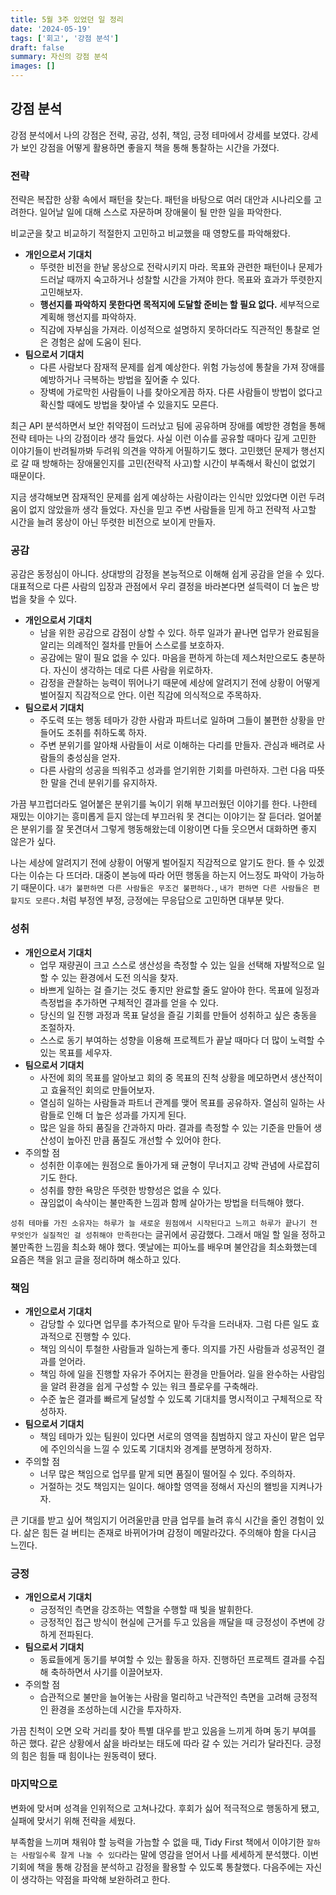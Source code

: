```yaml
---
title: 5월 3주 있었던 일 정리
date: '2024-05-19'
tags: ['회고', '강점 분석']
draft: false
summary: 자신의 강점 분석
images: []
---
```


## 강점 분석

강점 분석에서 나의 강점은 전략, 공감, 성취, 책임, 긍정 테마에서 강세를 보였다. 강세가 보인 강점을 어떻게 활용하면 좋을지 책을 통해 통찰하는 시간을 가졌다.

### 전략

전략은 복잡한 상황 속에서 패턴을 찾는다. 패턴을 바탕으로 여러 대안과 시나리오를 고려한다.
일어날 일에 대해 스스로 자문하며 장애물이 될 만한 일을 파악한다.

비교군을 찾고 비교하기 적절한지 고민하고 비교했을 때 영향도를 파악해왔다.

- **개인으로서 기대치**
    - 뚜렷한 비전을 한낱 몽상으로 전락시키지 마라. 목표와 관련한 패턴이나 문제가 드러날 때까지 숙고하거나 성찰할 시간을 가져야 한다. 목표와 효과가 뚜렷한지 고민해보자.
    - **행선지를 파악하지 못한다면 목적지에 도달할 준비는 할 필요 없다.** 세부적으로 계획해 행선지를 파악하자.
    - 직감에 자부심을 가져라. 이성적으로 설명하지 못하더라도 직관적인 통찰로 얻은 경험은 삶에 도움이 된다.
- **팀으로서 기대치**
    - 다른 사람보다 잠재적 문제를 쉽계 예상한다. 위험 가능성에 통찰을 가져 장애를 예방하거나 극복하는 방법을 짚어줄 수 있다.
    - 장벽에 가로막힌 사람들이 나를 찾아오게끔 하자. 다른 사람들이 방법이 없다고 확신할 때에도 방법을 찾아낼 수 있을지도 모른다.

최근 API 분석하면서 보안 취약점이 드러났고 팀에 공유하며 장애를 예방한 경험을 통해 전략 테마는 나의 강점이라 생각 들었다.
사실 이런 이슈를 공유할 때마다 깊게 고민한 이야기들이 반려될까봐 두려워 의견을 약하게 어필하기도 했다.
고민했던 문제가 행선지로 갈 때 방해하는 장애물인지를 고민(전략적 사고)할 시간이 부족해서 확신이 없었기 때문이다.

지금 생각해보면 잠재적인 문제를 쉽게 예상하는 사람이라는 인식만 있었다면 이런 두려움이 없지 않았을까 생각 들었다.
자신을 믿고 주변 사람들을 믿게 하고 전략적 사고할 시간을 늘려 몽상이 아닌 뚜렷한 비전으로 보이게 만들자.

### 공감

공감은 동정심이 아니다. 상대방의 감정을 본능적으로 이해해 쉽게 공감을 얻을 수 있다.
대표적으로 다른 사람의 입장과 관점에서 우리 결정을 바라본다면 설득력이 더 높은 방법을 찾을 수 있다.

- **개인으로서 기대치**
    - 남을 위한 공감으로 감점이 상할 수 있다. 하루 일과가 끝나면 업무가 완료됨을 알리는 의례적인 절차를 만들어 스스로를 보호하자.
    - 공감에는 말이 필요 없을 수 있다. 마음을 편하게 하는데 제스처만으로도 충분하다. 자신이 생각하는 데로 다른 사람을 위로하자.
    - 감정을 관찰하는 능력이 뛰어나기 때문에 세상에 알려지기 전에 상황이 어떻게 벌어질지 직감적으로 안다. 이런 직감에 의식적으로 주목하자.
- **팀으로서 기대치**
    - 주도력 또는 행동 테마가 강한 사람과 파트너로 일하며 그들이 불편한 상황을 만들어도 조취를 취하도록 하자.
    - 주변 분위기를 알아채 사람들이 서로 이해하는 다리를 만들자. 관심과 배려로 사람들의 충성심을 얻자.
    - 다른 사람의 성공을 띄워주고 성과를 얻기위한 기회를 마련하자. 그런 다음 따뜻한 말을 건네 분위기를 유지하자.

가끔 부끄럽더라도 얼어붙은 분위기를 녹이기 위해 부끄러웠던 이야기를 한다.
나한테 재밌는 이야기는 흥미롭게 듣지 않는데 부끄러워 못 견디는 이야기는 잘 듣더라.
얼어붙은 분위기를 잘 못견뎌서 그렇게 행동해왔는데 이왕이면 다들 웃으면서 대화하면 좋지 않은가 싶다.

나는 세상에 알려지기 전에 상황이 어떻게 벌어질지 직감적으로 알기도 한다.
뜰 수 있겠다는 이슈는 다 뜨더라.
대중이 본능에 따라 어떤 행동을 하는지 어느정도 파악이 가능하기 때문이다.
`내가 불편하면 다른 사람들은 무조건 불편하다.`, `내가 편하면 다른 사람들은 편할지도 모른다.`처럼 부정엔 부정, 긍정에는 무응답으로 고민하면 대부분 맞다.

### 성취

- **개인으로서 기대치**
    - 업무 재량권이 크고 스스로 생산성을 측정할 수 있는 일을 선택해 자발적으로 일할 수 있는 환경에서 도전 의식을 찾자.
    - 바쁘게 일하는 걸 즐기는 것도 좋지만 완료할 줄도 알아야 한다. 목표에 일정과 측정법을 추가하면 구체적인 결과를 얻을 수 있다.
    - 당신의 일 진행 과정과 목표 달성을 즐길 기회를 만들어 성취하고 싶은 충동을 조절하자.
    - 스스로 동기 부여하는 성향을 이용해 프로젝트가 끝날 때마다 더 많이 노력할 수 있는 목표를 세우자.
- **팀으로서 기대치**
    - 사전에 회의 목표를 알아보고 회의 중 목표의 진척 상황을 메모하면서 생산적이고 효율적인 회의로 만들어보자.
    - 열심히 일하는 사람들과 파트너 관계를 맺어 목표를 공유하자. 열심히 일하는 사람들로 인해 더 높은 성과를 가지게 된다.
    - 많은 일을 하되 품질을 간과하지 마라. 결과를 측정할 수 있는 기준을 만들어 생산성이 높아진 만큼 품질도 개선할 수 있어야 한다.
- 주의할 점
    - 성취한 이후에는 원점으로 돌아가게 돼 균형이 무너지고 강박 관념에 사로잡히기도 한다.
    - 성취를 향한 욕망은 뚜렷한 방향성은 없을 수 있다.
    - 끊임없이 속삭이는 불만족한 느낌과 함께 살아가는 방법을 터득해야 했다.

`성취 테마를 가진 소유자는 하루가 늘 새로운 원점에서 시작된다고 느끼고 하루가 끝나기 전 무엇인가 실질적인 걸 성취해야 만족한다`는 글귀에서 공감했다.
그래서 매일 할 일을 정하고 불만족한 느낌을 최소화 해야 했다.
옛날에는 피아노를 배우며 불안감을 최소화했는데 요즘은 책을 읽고 글을 정리하며 해소하고 있다.

### 책임

- **개인으로서 기대치**
    - 감당할 수 있다면 업무를 추가적으로 맡아 두각을 드러내자. 그럼 다른 일도 효과적으로 진행할 수 있다.
    - 책임 의식이 투철한 사람들과 일하는게 좋다. 의지를 가진 사람들과 성공적인 결과를 얻어라.
    - 책임 하에 일을 진행할 자유가 주어지는 환경을 만들어라. 일을 완수하는 사람임을 알려 환경을 쉽게 구성할 수 있는 워크 플로우를 구축해라.
    - 수준 높은 결과를 빠르게 달성할 수 있도록 기대치를 명시적이고 구체적으로 작성하자.
- **팀으로서 기대치**
    - 책임 테마가 있는 팀원이 있다면 서로의 영역을 침범하지 않고 자신이 맡은 업무에 주인의식을 느낄 수 있도록 기대치와 경계를 분명하게 정하자.
- 주의할 점
    - 너무 많은 책임으로 업무를 맡게 되면 품질이 떨어질 수 있다. 주의하자.
    - 거절하는 것도 책임지는 일이다. 해야할 영역을 정해서 자신의 왤빙을 지켜나가자.

큰 기대를 받고 싶어 책임지기 어려울만큼 만큼 업무를 늘려 휴식 시간을 줄인 경험이 있다.
삶은 힘든 걸 버티는 존재로 바뀌어가며 감정이 메말라갔다.
주의해야 함을 다시금 느낀다.

### 긍정

- **개인으로서 기대치**
    - 긍정적인 측면을 강조하는 역할을 수행할 때 빛을 발휘한다.
    - 긍정적인 접근 방식이 현실에 근거를 두고 있음을 깨달을 때 긍정성이 주변에 강하게 전파된다.
- **팀으로서 기대치**
    - 동료들에게 동기를 부여할 수 있는 활동을 하자. 진행하던 프로젝트 결과를 수집해 축하하면서 사기를 이끌어보자.
- 주의할 점
    - 습관적으로 불만을 늘어놓는 사람을 멀리하고 낙관적인 측면을 고려해 긍정적인 환경을 조성하는데 시간을 투자하자.

가끔 친척이 오면 오락 거리를 찾아 특별 대우를 받고 있음을 느끼게 하며 동기 부여를 하곤 했다.
같은 상황에서 삶을 바라보는 태도에 따라 갈 수 있는 거리가 달라진다.
긍정의 힘은 힘들 때 힘이나는 원동력이 됐다.

### 마지막으로

변화에 맞서며 성격을 인위적으로 고쳐나갔다.
후회가 싫어 적극적으로 행동하게 됐고, 실패에 맞서기 위해 전략을 세웠다.

부족함을 느끼며 채워야 할 능력을 가늠할 수 없을 때, Tidy First 책에서 이야기한 `잘하는 사람일수록 잘게 나눌 수 있다`라는 말에 영감을 얻어서 나를 세세하게 분석했다.
이번 기회에 책을 통해 강점을 분석하고 감정을 활용할 수 있도록 통찰했다.
다음주에는 자신이 생각하는 약점을 파악해 보완하려고 한다.
